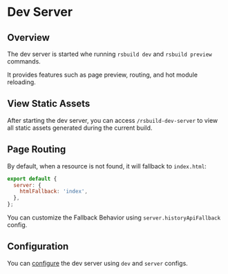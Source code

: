 # Dev Server

## Overview

The dev server is started whe running `rsbuild dev` and `rsbuild preview` commands.

It provides features such as page preview, routing, and hot module reloading.


## View Static Assets

After starting the dev server, you can access `/rsbuild-dev-server` to view all static assets generated during the current build.


## Page Routing

By default, when a resource is not found, it will fallback to `index.html`:

```js title="rsbuild.config.ts"
export default {
  server: {
    htmlFallback: 'index',
  },
};
```

You can customize the Fallback Behavior using `server.historyApiFallback` config.


## Configuration

You can [configure](https://rsbuild.dev/guide/basic/server#configuration) the dev server using `dev` and `server` configs.